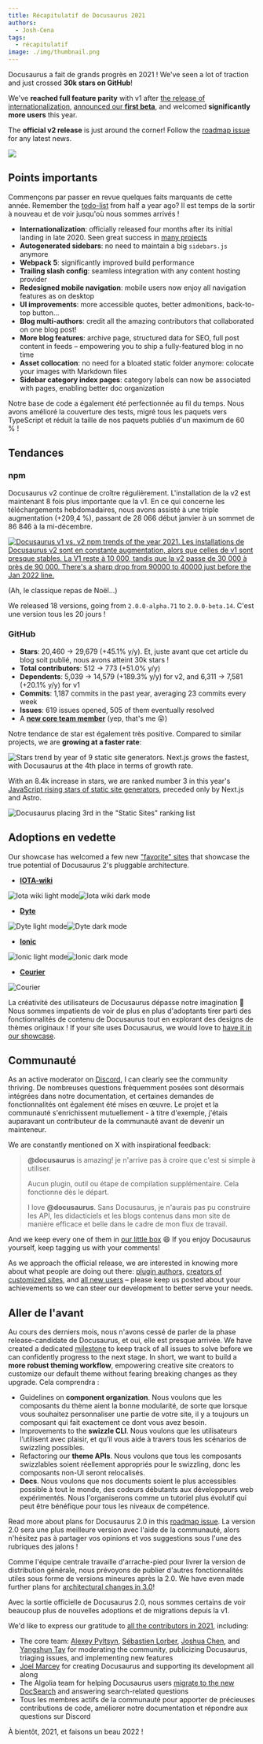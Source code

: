```yaml
---
title: Récapitulatif de Docusaurus 2021
authors:
  - Josh-Cena
tags:
  - récapitulatif
image: ./img/thumbnail.png
---
```


Docusaurus a fait de grands progrès en 2021 ! We've seen a lot of traction and just crossed **30k stars on GitHub**!

We've **reached full feature parity** with v1 after [the release of internationalization](/blog/2021/03-09-releasing-docusaurus-i18n.mdx), [announced our **first beta**](/blog/2021/05-12-announcing-docusaurus-two-beta/index.mdx), and welcomed **significantly more users** this year.

The **official v2 release** is just around the corner! Follow the [roadmap issue](https://github.com/facebook/docusaurus/issues/6113) for any latest news.

![](./img/thumbnail.png)

<!--truncate-->

## Points importants

Commençons par passer en revue quelques faits marquants de cette année. Remember the [todo-list](/blog/2021/05-12-announcing-docusaurus-two-beta/index.mdx#whats-next) from half a year ago? Il est temps de la sortir à nouveau et de voir jusqu'où nous sommes arrivés !

- **Internationalization**: officially released four months after its initial landing in late 2020. Seen great success in [many projects](/showcase?tags=i18n)
- **Autogenerated sidebars**: no need to maintain a big `sidebars.js` anymore
- **Webpack 5**: significantly improved build performance
- **Trailing slash config**: seamless integration with any content hosting provider
- **Redesigned mobile navigation**: mobile users now enjoy all navigation features as on desktop
- **UI improvements**: more accessible quotes, better admonitions, back-to-top button...
- **Blog multi-authors**: credit all the amazing contributors that collaborated on one blog post!
- **More blog features**: archive page, structured data for SEO, full post content in feeds – empowering you to ship a fully-featured blog in no time
- **Asset collocation**: no need for a bloated static folder anymore: colocate your images with Markdown files
- **Sidebar category index pages**: category labels can now be associated with pages, enabling better doc organization

Notre base de code a également été perfectionnée au fil du temps. Nous avons amélioré la couverture des tests, migré tous les paquets vers TypeScript et réduit la taille de nos paquets publiés d'un maximum de 60 % !

## Tendances

### npm

Docusaurus v2 continue de croître régulièrement. L'installation de la v2 est maintenant 8 fois plus importante que la v1. En ce qui concerne les téléchargements hebdomadaires, nous avons assisté à une triple augmentation (+209,4 %), passant de 28 066 début janvier à un sommet de 86 846 à la mi-décembre.

[![Docusaurus v1 vs. v2 npm trends of the year 2021. Les installations de Docusaurus v2 sont en constante augmentation, alors que celles de v1 sont presque stables. La V1 reste à 10 000, tandis que la v2 passe de 30 000 à près de 90  000. There's a sharp drop from 90000 to 40000 just before the Jan 2022 line.](./img/npm-trend.png)](https://www.npmtrends.com/docusaurus-vs-@docusaurus/core)

(Ah, le classique repas de Noël...)

We released 18 versions, going from `2.0.0-alpha.71` to `2.0.0-beta.14`. C'est une version tous les 20 jours !

### GitHub

- **Stars**: 20,460 → 29,679 (+45.1% y/y). Et, juste avant que cet article du blog soit publié, nous avons atteint 30k stars !
- **Total contributors**: 512 → 773 (+51.0% y/y)
- **Dependents**: 5,039 → 14,579 (+189.3% y/y) for v2, and 6,311 → 7,581 (+20.1% y/y) for v1
- **Commits**: 1,187 commits in the past year, averaging 23 commits every week
- **Issues**: 619 issues opened, 505 of them eventually resolved
- A [**new core team member**](https://github.com/Josh-Cena) (yep, that's me 😝)

Notre tendance de star est également très positive. Compared to similar projects, we are **growing at a faster rate**:

![Stars trend by year of 9 static site generators. Next.js grows the fastest, with Docusaurus at the 4th place in terms of growth rate.](./img/star-history.png)

With an 8.4k increase in stars, we are ranked number 3 in this year's [JavaScript rising stars of static site generators](https://risingstars.js.org/2021/en#section-ssg), preceded only by Next.js and Astro.

![Docusaurus placing 3rd in the "Static Sites" ranking list](./img/rising-stars.png)

## Adoptions en vedette

Our showcase has welcomed a few new ["favorite" sites](/showcase?tags=favorite) that showcase the true potential of Docusaurus 2's pluggable architecture.

- [**IOTA-wiki**](https://wiki.iota.org/)

![Iota wiki light mode](./img/iota-light.png#gh-light-mode-only)![Iota wiki dark mode](./img/iota-dark.png#gh-dark-mode-only)

- [**Dyte**](https://docs.dyte.io/docs/home/introduction/)

![Dyte light mode](./img/dyte-light.png#gh-light-mode-only)![Dyte dark mode](./img/dyte-dark.png#gh-dark-mode-only)

- [**Ionic**](https://ionicframework.com/docs)

![Ionic light mode](./img/ionic-light.png#gh-light-mode-only)![Ionic dark mode](./img/ionic-dark.png#gh-dark-mode-only)

- [**Courier**](https://www.courier.com/docs/)

![Courier](./img/courier.png)

La créativité des utilisateurs de Docusaurus dépasse notre imagination 🤩 Nous sommes impatients de voir de plus en plus d'adoptants tirer parti des fonctionnalités de contenu de Docusaurus tout en explorant des designs de thèmes originaux ! If your site uses Docusaurus, we would love to [have it in our showcase](https://github.com/facebook/docusaurus/edit/main/website/src/data/users.tsx).

## Communauté

As an active moderator on [Discord](https://discord.gg/docusaurus), I can clearly see the community thriving. De nombreuses questions fréquemment posées sont désormais intégrées dans notre documentation, et certaines demandes de fonctionnalités ont également été mises en œuvre. Le projet et la communauté s'enrichissent mutuellement - à titre d'exemple, j'étais auparavant un contributeur de la communauté avant de devenir un mainteneur.

We are constantly mentioned on X with inspirational feedback:

> **@docusaurus** is amazing! je n'arrive pas à croire que c'est si simple à utiliser.
>
> Aucun plugin, outil ou étape de compilation supplémentaire. Cela fonctionne dès le départ.
>
> I love **@docusaurus**. Sans Docusaurus, je n'aurais pas pu construire les API, les didacticiels et les blogs contenus dans mon site de manière efficace et belle dans le cadre de mon flux de travail.

And we keep every one of them in [our little box](https://x.com/sebastienlorber/timelines/1392048416872706049) 😄 If you enjoy Docusaurus yourself, keep tagging us with your comments!

As we approach the official release, we are interested in knowing more about what people are doing out there: [plugin authors](https://github.com/facebook/docusaurus/discussions/4025), [creators of customized sites](https://github.com/facebook/docusaurus/discussions/5468), and [all new users](https://github.com/facebook/docusaurus/discussions/4610) – please keep us posted about your achievements so we can steer our development to better serve your needs.

## Aller de l'avant

Au cours des derniers mois, nous n'avons cessé de parler de la phase release-candidate de Docusaurus, et oui, elle est presque arrivée. We have created a dedicated [milestone](https://github.com/facebook/docusaurus/milestone/15) to keep track of all issues to solve before we can confidently progress to the next stage. In short, we want to build a **more robust theming workflow**, empowering creative site creators to customize our default theme without fearing breaking changes as they upgrade. Cela comprendra :

- Guidelines on **component organization**. Nous voulons que les composants du thème aient la bonne modularité, de sorte que lorsque vous souhaitez personnaliser une partie de votre site, il y a toujours un composant qui fait exactement ce dont vous avez besoin.
- Improvements to the **swizzle CLI**. Nous voulons que les utilisateurs l’utilisent avec plaisir, et qu’il vous aide à travers tous les scénarios de swizzling possibles.
- Refactoring our **theme APIs**. Nous voulons que tous les composants swizzlables soient réellement appropriés pour le swizzling, donc les composants non-UI seront relocalisés.
- **Docs**. Nous voulons que nos documents soient le plus accessibles possible à tout le monde, des codeurs débutants aux développeurs web expérimentés. Nous l'organiserons comme un tutoriel plus évolutif qui peut être bénéfique pour tous les niveaux de compétence.

Read more about plans for Docusaurus 2.0 in this [roadmap issue](https://github.com/facebook/docusaurus/issues/6113). La version 2.0 sera une plus meilleure version avec l'aide de la communauté, alors n'hésitez pas à partager vos opinions et vos suggestions sous l'une des rubriques des jalons !

Comme l'équipe centrale travaille d'arrache-pied pour livrer la version de distribution générale, nous prévoyons de publier d'autres fonctionnalités utiles sous forme de versions mineures après la 2.0. We have even made further plans for [architectural changes in 3.0](https://github.com/facebook/docusaurus/milestone/16)!

Avec la sortie officielle de Docusaurus 2.0, nous sommes certains de voir beaucoup plus de nouvelles adoptions et de migrations depuis la v1.

We'd like to express our gratitude to [all the contributors in 2021](https://github.com/facebook/docusaurus/graphs/contributors?from=2021-01-01&to=2022-01-01&type=c), including:

- The core team: [Alexey Pyltsyn](https://github.com/lex111), [Sébastien Lorber](https://github.com/slorber), [Joshua Chen](https://github.com/Josh-Cena), and [Yangshun Tay](https://github.com/yangshun) for moderating the community, publicizing Docusaurus, triaging issues, and implementing new features
- [Joel Marcey](https://github.com/JoelMarcey) for creating Docusaurus and supporting its development all along
- The Algolia team for helping Docusaurus users [migrate to the new DocSearch](/blog/2021/11-21-algolia-docsearch-migration/index.mdx) and answering search-related questions
- Tous les membres actifs de la communauté pour apporter de précieuses contributions de code, améliorer notre documentation et répondre aux questions sur Discord

À bientôt, 2021, et faisons un beau 2022 !
